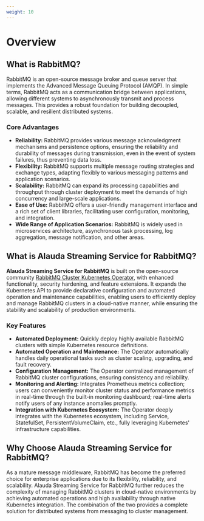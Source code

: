 ```yaml
---
weight: 10
---
```


# Overview

## What is RabbitMQ?

RabbitMQ is an open-source message broker and queue server that implements the Advanced Message Queuing Protocol (AMQP). In simple terms, RabbitMQ acts as a communication bridge between applications, allowing different systems to asynchronously transmit and process messages. This provides a robust foundation for building decoupled, scalable, and resilient distributed systems.

### Core Advantages

- **Reliability:** RabbitMQ provides various message acknowledgment mechanisms and persistence options, ensuring the reliability and durability of messages during transmission, even in the event of system failures, thus preventing data loss.
- **Flexibility:** RabbitMQ supports multiple message routing strategies and exchange types, adapting flexibly to various messaging patterns and application scenarios.
- **Scalability:** RabbitMQ can expand its processing capabilities and throughput through cluster deployment to meet the demands of high concurrency and large-scale applications.
- **Ease of Use:** RabbitMQ offers a user-friendly management interface and a rich set of client libraries, facilitating user configuration, monitoring, and integration.
- **Wide Range of Application Scenarios:** RabbitMQ is widely used in microservices architecture, asynchronous task processing, log aggregation, message notification, and other areas.

## What is Alauda Streaming Service for RabbitMQ?

**Alauda Streaming Service for RabbitMQ** is built on the open-source community [RabbitMQ Cluster Kubernetes Operator](https://www.rabbitmq.com/kubernetes/operator/operator-overview#cluster-operator), with enhanced functionality, security hardening, and feature extensions. It expands the Kubernetes API to provide declarative configuration and automated operation and maintenance capabilities, enabling users to efficiently deploy and manage RabbitMQ clusters in a cloud-native manner, while ensuring the stability and scalability of production environments.

### Key Features

- **Automated Deployment:** Quickly deploy highly available RabbitMQ clusters with simple Kubernetes resource definitions.
- **Automated Operation and Maintenance:** The Operator automatically handles daily operational tasks such as cluster scaling, upgrading, and fault recovery.
- **Configuration Management:** The Operator centralized management of RabbitMQ cluster configurations, ensuring consistency and reliability.
- **Monitoring and Alerting:** Integrates Prometheus metrics collection; users can conveniently monitor cluster status and performance metrics in real-time through the built-in monitoring dashboard; real-time alerts notify users of any instance anomalies promptly.
- **Integration with Kubernetes Ecosystem:** The Operator deeply integrates with the Kubernetes ecosystem, including Service, StatefulSet, PersistentVolumeClaim, etc., fully leveraging Kubernetes' infrastructure capabilities.

## Why Choose Alauda Streaming Service for RabbitMQ?

As a mature message middleware, RabbitMQ has become the preferred choice for enterprise applications due to its flexibility, reliability, and scalability. Alauda Streaming Service for RabbitMQ further reduces the complexity of managing RabbitMQ clusters in cloud-native environments by achieving automated operations and high availability through native Kubernetes integration. The combination of the two provides a complete solution for distributed systems from messaging to cluster management.
